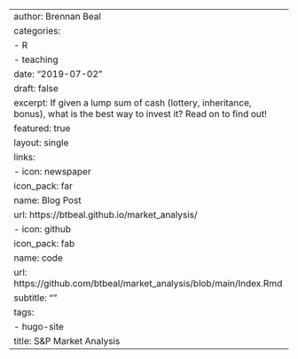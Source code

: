 ---
author: Brennan Beal
categories:
- R
- teaching
date: "2019-07-02"
draft: false
excerpt: If given a lump sum of cash (lottery, inheritance, bonus), what is the best way to invest it? Read on to find out!
featured: true
layout: single
links:
- icon: newspaper
  icon_pack: far
  name: Blog Post
  url: https://btbeal.github.io/market_analysis/
- icon: github
  icon_pack: fab
  name: code
  url: https://github.com/btbeal/market_analysis/blob/main/Index.Rmd
subtitle: ""
tags:
- hugo-site
title: S&P Market Analysis
---